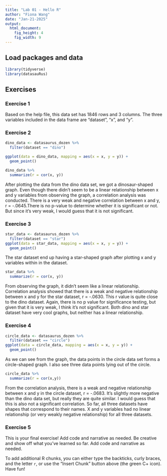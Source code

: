 ```yaml
---
title: "Lab 01 - Hello R"
author: "Fiona Wang"
date: "Jan-21-2025"
output: 
  html_document: 
    fig_height: 4
    fig_width: 9
---
```


## Load packages and data

```r
library(tidyverse) 
library(datasauRus)
```

## Exercises

### Exercise 1

Based on the help file, this data set has 1846 rows and 3 columns. The three variables included in the data frame are "dataset", "x", and "y". 

### Exercise 2

```r
dino_data <- datasaurus_dozen %>%
  filter(dataset == "dino")

ggplot(data = dino_data, mapping = aes(x = x, y = y)) +
  geom_point()
```


```r
dino_data %>%
  summarize(r = cor(x, y))
```
After plotting the data from the dino data set, we got a dinosaur-shaped graph. Even though there didn't seem to be a linear relationship between x and y variables from observing the graph, a correlation analysis was conducted. There is a very weak and negative correlation  between x and y, r = -.0645.There is no p-value to determine whether it is significant or not. But since it's very weak, I would guess that it is not significant.

### Exercise 3

```r
star_data <- datasaurus_dozen %>%
  filter(dataset == "star")
ggplot(data = star_data, mapping = aes(x = x, y = y)) +
  geom_point()
```

The star dataset end up having a star-shaped graph after plotting x and y variables within in the dataset.

```r
star_data %>%
  summarize(r = cor(x, y))
```
From observing the graph, it didn't seem like a linear relationship. Correlation analysis showed that there is a weak and negative relationship between x and y for the star dataset, r = -.0630. This r value is quite close to the dino dataset. Again, there is no p value for significance testing, but given that it is very weak, I think it's not significant. Both dino and star dataset have very cool graphs, but neither has a linear relationship.

### Exercise 4

```r
circle_data <- datasaurus_dozen %>%
  filter(dataset == "circle")
ggplot(data = circle_data, mapping = aes(x = x, y = y)) +
  geom_point()
```

As we can see from the graph, the data points in the circle data set forms a circle-shaped graph. I also see three data points lying out of the circle.

```r
circle_data %>%
  summarize(r = cor(x,y))
```
From the correlation analysis, there is a weak and negative relationship between x and y in the circle dataset, r = -.0683. It's slightly more negative than the dino data set, but really they are quite similar. I would guess that this is also not a significant correlation. So far, all three datasets have shapes that correspond to their names. X and y variables had no linear relationship (or very weakly negative relationship) for all three datasets.

### Exercise 5

This is your final exercise! Add code and narrative as needed. Be creative and show off what you’ve learned so far.
Add code and narrative as needed.

To add additional R chunks, you can either type the backticks, curly braces, and the letter `r`, or use the "Insert Chunk" button above (the green C+ icon). Have fun!


